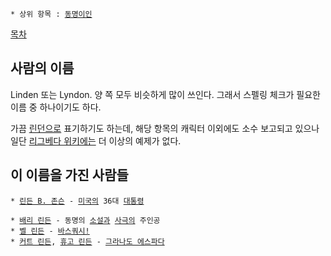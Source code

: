  * 상위 항목 : [[동명이인]]

[[목차]]

== 사람의 이름 ==
Linden 또는 Lyndon. 양 쪽 모두 비슷하게 많이 쓰인다. 그래서 스펠링 체크가 필요한 이름 중 하나이기도 하다.

가끔 [[린던]]으로 표기하기도 하는데, 해당 항목의 캐릭터 이외에도 소수 보고되고 있으나 일단 [[리그베다 위키]]에는 더 이상의 예제가 없다.


== 이 이름을 가진 사람들 ==
 * [[린든 B. 존슨]] - [[미국]]의 36대 [[대통령]]

 * [[배리 린든]] - 동명의 [[소설]]과 [[사극]]의 주인공
 * [[벨 린든]] - [[바스쿼시!]]
 * [[커트 린든]], [[휴고 린든]] - [[그라나도 에스파다]]
